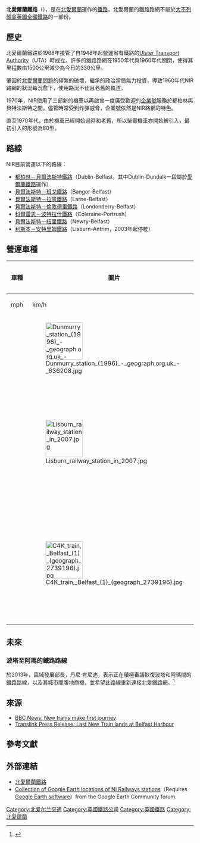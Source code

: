 {{Infobox public transit
| box_width = 
| name = 北愛爾蘭鐵路<br>NI Railways
| image = Ni Railways logo.svg
| alt = 
| imagesize = 180px
| image2 = Helen's Bay station (6) - geograph.org.uk - 1503708.jpg
| alt2 = 
| imagesize2 = 270px
| image3 = 
| alt3 = 
| imagesize3 = 
| caption = 
| owner = 
| locale = {{Flag|Northern Ireland}}
| transit_type = 
| lines = 
|founded = 1967年
| stations = 
| ridership = 
| annual_ridership = 
| chief_executive = 
| headquarters = 
| callcentre = 
| began_operation = 
| operation_will_start = 
| ended_operation = 
| franchise = [[北愛爾蘭政府|北愛爾蘭政府]]
| operator = [[Northern_Ireland_Transport_Holding_Company|NITHCo]]（[[Translink_(Northern_Ireland)|Translink]]）
| marks = 
| host = 
| vehicles = 
| train_length = 
| headway = 
| system_length = 
| notrack = 
| track_gauge = 1600毫米，（[[寬軌|寬軌]]）
| ogauge = 
| minimum_radius_of_curvature =
| el = 
| average_speed = 
| top_speed = 
| osm_id = 
| map = 
| map_name = 
| map_state = 
| website = [http://www.translink.co.uk/NI-Railways/ translink.co.uk]
}}

'''北愛爾蘭鐵路'''（{{lang-en|NI Railways}}），是在[[北愛爾蘭|北愛爾蘭]]運作的[[鐵路|鐵路]]。北愛爾蘭的鐵路路網不屬於[[大不列顛島|大不列顛島]][[英國全國鐵路|英國全國鐵路]]的一部份。

==歷史==
北愛爾蘭鐵路於1968年接管了自1948年起營運省有鐵路的[[Ulster_Transport_Authority|Ulster Transport Authority]]（UTA）時成立。許多的鐵路路網在1950年代與1960年代關閉，使得其里程數由1500公里減少為今日的330公里。

肇因於[[北愛爾蘭問題|北愛爾蘭問題]]的頻繁的破壞，繼承的政治當局無力投資，導致1960年代NIR路網的狀況每況愈下，使用路況不佳且老舊的軌道。

1970年，NIR使用了三部新的機車以再啟曾一度廣受歡迎的[[企業號_(列车)|企業號]]服務於都柏林與貝特法斯特之間。儘管時常受到炸彈威脅，企業號依然是NIR路網的特色。

直至1970年代，由於機車已經開始過時和老舊，所以柴電機車亦開始被引入，最初引入的形號為80型。

==路線==
NIR目前營運以下的路線：

*[[都柏林－貝爾法斯特鐵路|都柏林－貝爾法斯特鐵路]]（Dublin-Belfast，其中Dublin-Dundalk一段屬於[[愛爾蘭鐵路|愛爾蘭鐵路]]運作）
*[[貝爾法斯特－班戈鐵路|貝爾法斯特－班戈鐵路]]（Bangor-Belfast）
*[[貝爾法斯特－拉恩鐵路|貝爾法斯特－拉恩鐵路]]（Larne-Belfast）
*[[貝爾法斯特－倫敦德里鐵路|貝爾法斯特－倫敦德里鐵路]]（Londonderry-Belfast）
*[[科爾雷恩－波特拉什鐵路|科爾雷恩－波特拉什鐵路]]（Coleraine-Portrush）
*[[貝爾法斯特－紐里鐵路|貝爾法斯特－紐里鐵路]]（Newry-Belfast）
*[[利斯本－安特里姆鐵路|利斯本－安特里姆鐵路]]（Lisburn-Antrim，2003年起停駛）

==營運車種==
{| class="wikitable"
|- style="background:#f9f9f9;"
! rowspan="2" |車種
! rowspan="2" |圖片
! rowspan="2" |類型
! colspan="2" |最高時速
! rowspan="2" |數量
! rowspan="2" |經營路線
! rowspan="2" |使用時間
|- style="background:#f9f9f9;"
! mph 
! km/h 
|-
|{{link-en|Class 111|CIE 071 Class}}
|[[File:Dunmurry_station_(1996)_-_geograph.org.uk_-_636208.jpg|100px]]
|[[柴油機車|柴油機車]]
|90
|145
|3
|貨運、基礎調度業務
|1980 - 1984
|-
|{{link-en|Class 3000|NIR 3000 Class}}
|[[File:Lisburn_railway_station_in_2007.jpg|100px]]
|[[柴聯車|柴聯車]]
|90
|145
|23
|[[貝爾法斯特維多利亞大街站|貝爾法斯特]] - {{link-en|倫敦德里火車站|Londonderry railway station|倫敦德里}}<br>[[貝爾法斯特中央車站|貝爾法斯特]] - {{link-en|紐里火車站|Newry railway station|紐里}}<br>[[貝爾法斯特中央車站|貝爾法斯特]] - {{link-en|班戈火車站|Bangor railway station, Northern Ireland|班戈}}<br>[[貝爾法斯特中央車站|貝爾法斯特]] - {{link-en|拉恩火車站|Larne Harbour railway station|拉恩}}
|2002 - 2004
|-
|{{link-en|Class 4000|NIR Class 4000}}
|[[File:C4K_train,_Belfast_(1)_(geograph_2739196).jpg|100px]]
|[[柴聯車|柴聯車]]
|90
|145
|20
|[[貝爾法斯特中央車站|貝爾法斯特]] - {{link-en|拉恩港口火車站|Larne Harbour railway station|拉恩}}<br>[[貝爾法斯特維多利亞大街站|貝爾法斯特]] - {{link-en|倫敦德里火車站|Londonderry railway station|倫敦德里}}<br>[[貝爾法斯特中央車站|貝爾法斯特]] - {{link-en|紐里火車站|Newry railway station|紐里}}<br>[[貝爾法斯特中央車站|貝爾法斯特]] - {{link-en|班戈火車站|Bangor railway station, Northern Ireland|班戈}}
|2010 - 2012
|}

==未來==
===波塔至阿瑪的鐵路路線 ===
於2013年，區域發展部長，丹尼·肯尼迪，表示正在積極審議恢復波塔和阿瑪間的鐵路路線，以及其城市間腹地商機，並希望此路線重新連接北愛鐵路網。<ref>{{cite web|url = http://www.portadowntimes.co.uk/news/local/kennedy-has-rail-hopes-for-armagh-line-restoration-1-5364856|title = Kennedy has hopes for Armagh line restoration - Portadown Times|accessdate = 2013-08-21|archive-date = 2013-08-21|archive-url = https://archive.today/20130821102625/http://www.portadowntimes.co.uk/news/local/kennedy-has-rail-hopes-for-armagh-line-restoration-1-5364856|dead-url = yes}}</ref>

==來源==
*[http://news.bbc.co.uk/1/hi/northern_ireland/4038729.stm BBC News: New trains make first journey]{{Wayback|url=http://news.bbc.co.uk/1/hi/northern_ireland/4038729.stm |date=20070312061159 }}
*[https://web.archive.org/web/20060603234125/http://www.translink.co.uk/050721LastNewTrainLandsAtBelfastHarbour.asp Translink Press Release: Last New Train lands at Belfast Harbour]

==參考文獻==
{{reflist}}

==外部連結==
*[https://www.translink.co.uk/ 北愛爾蘭鐵路] {{Wayback|url=https://www.translink.co.uk/ |date=20220303144509 }}
*[http://bbs.keyhole.com/ubb/showthreaded.php/Cat/0/Number/249196 Collection of Google Earth locations of NI Railways stations]{{Wayback|url=http://bbs.keyhole.com/ubb/showthreaded.php/Cat/0/Number/249196 |date=20070310124209 }}（Requires [http://earth.google.com Google Earth software]{{Wayback|url=http://earth.google.com/ |date=20100908230721 }}）from the Google Earth Community forum.


{{欧洲题目|铁路}}
{{欧洲国家铁路}}

[[Category:北爱尔兰交通|Category:北爱尔兰交通]]
[[Category:英國鐵路公司|Category:英國鐵路公司]]
[[Category:英國鐵路|Category:英國鐵路]]
[[Category:北愛爾蘭|Category:北愛爾蘭]]